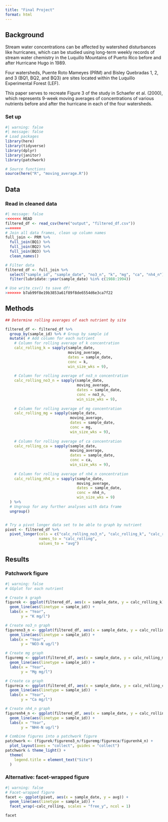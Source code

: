 ```yaml
---
title: "Final Project"
format: html
---
```


## Background

Stream water concentrations can be affected by watershed disturbances like hurricanes, which can be studied using long-term weekly records of stream water chemistry in the Luquillo Mountains of Puerto Rico before and after Hurricane Hugo in 1989.

Four watersheds, Puente Roto Mameyes (PRM) and Bisley Quebradas 1, 2, and 3 (BQ1, BQ2, and BQ3) are sites located within the Luquillo Experimental Forest (LEF).

This paper serves to recreate Figure 3 of the study in Schaefer et al. (2000), which represents 9-week moving averages of concentrations of various nutrients before and after the hurricane in each of the four watersheds.

### Set up
```r
#| warning: false
#| message: false
# Load packages
library(here)
library(tidyverse)
library(dplyr)
library(janitor)
library(patchwork)

# Source functions
source(here("R", "moving_average.R"))
```

## Data

### Read in cleaned data
```r
#| message: false
<<<<<<< HEAD
filtered_df <- read_csv(here("output", "filtered_df.csv"))
=======
# Join all data frames, clean up column names
full_join <- PRM %>% 
  full_join(BQ1) %>% 
  full_join(BQ2) %>% 
  full_join(BQ3) %>% 
  clean_names() 

# Filter data 
filtered_df <- full_join %>% 
  select("sample_id", "sample_date", "no3_n", "k", "mg", "ca", "nh4_n") %>%
  filter(lubridate::year(sample_date) %in% c(1988:1994)) 

# Use write_csv() to save df!
>>>>>>> b7ab99f8e19b3853a61f89f8de6554d6e3ca7f22
```

## Methods

```r
## Determine rolling averages of each nutrient by site

filtered_df <- filtered_df %>% 
  group_by(sample_id) %>% # Group by sample id 
  mutate( # Add column for each nutrient
    # Column for rolling average of k concentration
    calc_rolling_k = sapply(sample_date,
                            moving_average,
                            dates = sample_date,
                            conc = k,
                            win_size_wks = 9),
    
    # Column for rolling average of no3_n concentration
    calc_rolling_no3_n = sapply(sample_date,
                                moving_average,
                                dates = sample_date,
                                conc = no3_n,
                                win_size_wks = 9),
    
    # Column for rolling average of mg concentration
    calc_rolling_mg = sapply(sample_date,
                             moving_average,
                             dates = sample_date,
                             conc = mg,
                             win_size_wks = 9),
    
    # Column for rolling average of ca concentration
    calc_rolling_ca = sapply(sample_date,
                             moving_average,
                             dates = sample_date,
                             conc = ca,
                             win_size_wks = 9),
    
    # Column for rolling average of nh4_n concentration
    calc_rolling_nh4_n = sapply(sample_date,
                                moving_average,
                                dates = sample_date,
                                conc = nh4_n,
                                win_size_wks = 9)
  ) %>% 
  # Ungroup for any further analyses with data frame
  ungroup()


# Try a pivot longer data set to be able to graph by nutrient
pivot <- filtered_df %>% 
  pivot_longer(cols = c("calc_rolling_no3_n", "calc_rolling_k", "calc_rolling_mg", "calc_rolling_ca", "calc_rolling_nh4_n"),
               names_to = "calc_rolling",
               values_to = "avg")
```

## Results

### Patchwork figure
```r
#| warning: false
# GGplot for each nutrient

# Create k graph
figurek <- ggplot(filtered_df, aes(x = sample_date, y = calc_rolling_k)) +
  geom_line(aes(linetype = sample_id)) +
  labs(x = "Year",
       y = "K mg/l")

# Create no3_n graph
figureno3_n <- ggplot(filtered_df, aes(x = sample_date, y = calc_rolling_no3_n)) +
  geom_line(aes(linetype = sample_id)) +
  labs(x = "Year",
       y = "NO3-N ug/l")

# Create mg graph
figuremg <- ggplot(filtered_df, aes(x = sample_date, y = calc_rolling_mg)) +
  geom_line(aes(linetype = sample_id)) +
  labs(x = "Year",
       y = "Mg mg/l")

# Create ca graph
figureca <- ggplot(filtered_df, aes(x = sample_date, y = calc_rolling_ca)) +
  geom_line(aes(linetype = sample_id))  +
  labs(x = "Year",
       y = "Ca mg/l")

# Create nh4_n graph
figurenh4_n <- ggplot(filtered_df, aes(x = sample_date, y = calc_rolling_nh4_n)) +
  geom_line(aes(linetype = sample_id)) +
  labs(x = "Year",
       y = "NH4-N ug/l") 

# Combine figures into a patchwork figure
patchwork <- (figurek/figureno3_n/figuremg/figureca/figurenh4_n) +
  plot_layout(axes = "collect", guides = "collect")
patchwork & theme_light() +
  theme(
    legend.title = element_text("Site")
  ) 
```

### Alternative: facet-wrapped figure
```r
#| warning: false
# Facet-wrapped figure
facet <- ggplot(pivot, aes(x = sample_date, y = avg)) +
  geom_line(aes(linetype = sample_id)) +
  facet_wrap(~calc_rolling, scales = "free_y", ncol = 1)

facet
```

